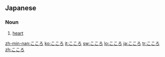==Japanese==
===Noun===
{{ja-noun|h|rom=kokoro}}
# {{ja-def|心}} [[heart]]

[[zh-min-nan:こころ]]
[[ko:こころ]]
[[it:こころ]]
[[sw:こころ]]
[[lo:こころ]]
[[ja:こころ]]
[[tr:こころ]]
[[zh:こころ]]